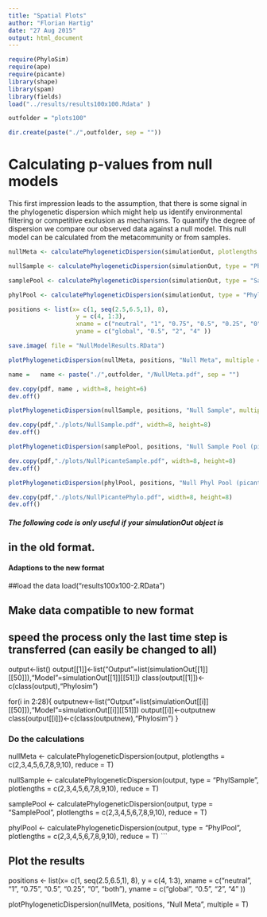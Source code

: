 ```yaml
---
title: "Spatial Plots"
author: "Florian Hartig"
date: "27 Aug 2015"
output: html_document
---
```


```r
require(PhyloSim)
require(ape)
require(picante)
library(shape)
library(spam)
library(fields)
load("../results/results100x100.Rdata" )

outfolder = "plots100"

dir.create(paste("./",outfolder, sep = ""))
```


# Calculating p-values from null models 
This first impression leads to the assumption, that there is some signal in the phylogenetic dispersion which might help us identify environmental filtering or competitive exclusion as mechanisms. To quantify the degree of dispersion we compare our observed data against a null model. This null model can be calculated from the metacommunity or from samples.  


```r

nullMeta <- calculatePhylogeneticDispersion(simulationOut, plotlengths = c(2,3,4,5,6,7,8,9,10), reduce = T)
```

```r

nullSample <- calculatePhylogeneticDispersion(simulationOut, type = "PhylSample", plotlengths = c(2,3,4,5,6,7,8,9,10), reduce = T)
```

```r

samplePool <- calculatePhylogeneticDispersion(simulationOut, type = "SamplePool", plotlengths = c(2,3,4,5,6,7,8,9,10), reduce = T)
```

```r

phylPool <- calculatePhylogeneticDispersion(simulationOut, type = "PhylPool", plotlengths = c(2,3,4,5,6,7,8,9,10), reduce = T)
```


```r

positions <- list(x= c(1, seq(2.5,6.5,1), 8),
                   y = c(4, 1:3),
                   xname = c("neutral", "1", "0.75", "0.5", "0.25", "0", "both"),
                   yname = c("global", "0.5", "2", "4" ))

```




```r
save.image( file = "NullModelResults.RData")

plotPhylogeneticDispersion(nullMeta, positions, "Null Meta", multiple = T) 

name =   name <- paste("./",outfolder, "/NullMeta.pdf", sep = "")

dev.copy(pdf, name , width=8, height=6)
dev.off()

plotPhylogeneticDispersion(nullSample, positions, "Null Sample", multiple = T) 

dev.copy(pdf,"./plots/NullSample.pdf", width=8, height=8)
dev.off()

plotPhylogeneticDispersion(samplePool, positions, "Null Sample Pool (picante)", multiple = T) 

dev.copy(pdf,"./plots/NullPicanteSample.pdf", width=8, height=8)
dev.off()

plotPhylogeneticDispersion(phylPool, positions, "Null Phyl Pool (picante)", multiple = T) 

dev.copy(pdf,"./plots/NullPicantePhylo.pdf", width=8, height=8)
dev.off()
```



##### The following code is only useful if your simulationOut object is
## in the old format.
#### Adaptions to the new format
######################################

##load the data
load("results100x100-2.RData")

## Make data compatible to new format
## speed the process only the last time step is transferred (can easily be changed to all)

output<-list()
output[[1]]<-list("Output"=list(simulationOut[[1]][[50]]),"Model"=simulationOut[[1]][[51]])
class(output[[1]])<-c(class(output),"Phylosim")

for(i in 2:28){
  outputnew<-list("Output"=list(simulationOut[[i]][[50]]),"Model"=simulationOut[[i]][[51]])
  output[[i]]<-outputnew
  class(output[[i]])<-c(class(outputnew),"Phylosim")
}




### Do the calculations

nullMeta <- calculatePhylogeneticDispersion(output, plotlengths = c(2,3,4,5,6,7,8,9,10), reduce = T)

nullSample <- calculatePhylogeneticDispersion(output, type = "PhylSample", plotlengths = c(2,3,4,5,6,7,8,9,10), reduce = T)

samplePool <- calculatePhylogeneticDispersion(output, type = "SamplePool", plotlengths = c(2,3,4,5,6,7,8,9,10), reduce = T)

phylPool <- calculatePhylogeneticDispersion(output, type = "PhylPool", plotlengths = c(2,3,4,5,6,7,8,9,10), reduce = T)
```


## Plot the results
positions <- list(x= c(1, seq(2.5,6.5,1), 8),
                  y = c(4, 1:3),
                  xname = c("neutral", "1", "0.75", "0.5", "0.25", "0", "both"),
                  yname = c("global", "0.5", "2", "4" ))

plotPhylogeneticDispersion(nullMeta, positions, "Null Meta", multiple = T)



